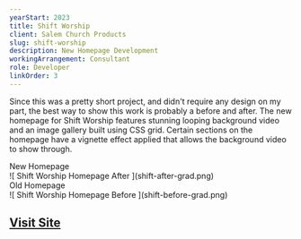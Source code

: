 ```yaml
---
yearStart: 2023
title: Shift Worship
client: Salem Church Products
slug: shift-worship
description: New Homepage Development
workingArrangement: Consultant
role: Developer
linkOrder: 3
---
```


Since this was a pretty short project, and didn't require any design on my part, the best way to show this work is probably a before and after. The new homepage for Shift Worship features stunning looping background video and an image gallery built using CSS grid. Certain sections on the homepage have a vignette effect applied that allows the background video to show through.

<div className='before-after'>
  <div>
    <figcaption>New Homepage</figcaption>
    ![ Shift Worship Homepage After ](shift-after-grad.png)
  </div>
  <div>
    <figcaption>Old Homepage</figcaption>
    ![ Shift Worship Homepage Before ](shift-before-grad.png)
  </div>
</div>

<h2><a className="link link-external" href="https://www.shiftworship.com" target="blank">Visit Site</a></h2>

